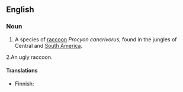 {{wikipedia}}
==English==

===Noun===
{{en-noun|sg=[[crab]] [[eating]] [[raccoon]]}}

# A species of [[raccoon]] ''Procyon cancrivorus'', found in the jungles of Central and [[South America]].
2.An ugly raccoon.

====Translations====
{{top}}
*Finnish: {{t-|fi|ravunsyöjäsupi}}
{{bottom}}